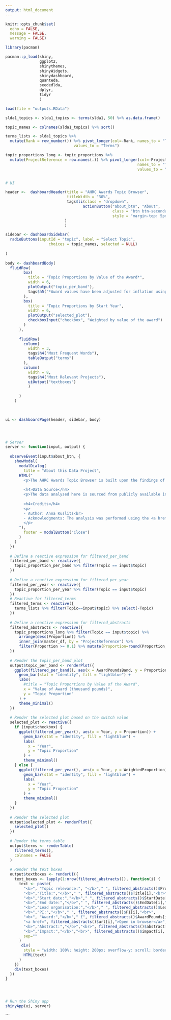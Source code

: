 ```yaml
---
output: html_document
---
```


```r
knitr::opts_chunk$set(
  echo = FALSE,
  message = FALSE,
  warning = FALSE)
```




```r
library(pacman)

pacman::p_load(shiny,
               ggplot2,
               shinythemes,
               shinyWidgets,
               shinydashboard,
               quanteda,
               seededlda,
               dplyr,
               tidyr
               )
```

```r
load(file = "outputs.RData")

slda1_topics <- slda1_topics <- terms(slda1, 50) %>% as.data.frame()

topic_names <- colnames(slda1_topics) %>% sort()

terms_lists <- slda1_topics %>%
  mutate(Rank = row_number()) %>% pivot_longer(col=-Rank, names_to = "Topic", 
                              values_to = "Terms")

topic_proportions_long <- topic_proportions %>% 
  mutate(ProjectReference = row.names(.)) %>% pivot_longer(col=-ProjectReference,
                                                          names_to = "Topic",
                                                          values_to = "Proportion")


# UI

header <-  dashboardHeader(title = "AHRC Awards Topic Browser",
                           titleWidth = "30%",
                           tags$li(class = "dropdown", 
                                  actionButton("about_btn", "About",
                                               class = "btn btn-secondary",
                                               style = "margin-top: 5px; margin-right: 5px;")
                          )
                          )

sidebar <- dashboardSidebar(
  radioButtons(inputId = "topic", label = "Select Topic",
                   choices = topic_names, selected = NULL)
  
)
  
body <- dashboardBody(
  fluidRow(
        box(
          title = "Topic Proportions by Value of the Award*",
          width = 6,
          plotOutput("topic_per_band"),
          tags$h5("*Award values have been adjusted for inflation using 2023 CPI base year.")
        ),
        box(
          title = "Topic Proportions by Start Year",
          width = 6,
          plotOutput("selected_plot"),
          checkboxInput("checkbox", "Weighted by value of the award")
        )
      ),  
      
      fluidRow(
        column(
          width = 3,
          tags$h4("Most Frequent Words"),
          tableOutput("terms")
        ),
        column(
          width = 8,
          tags$h4("Most Relevant Projects"),
          uiOutput("textboxes")
          )
        
      )
    )  
  

    
ui <- dashboardPage(header, sidebar, body)




# Server
server <- function(input, output) {
  
  observeEvent(input$about_btn, {
    showModal(
      modalDialog(
        title = "About this Data Project",
      HTML("
        <p>The AHRC Awards Topic Browser is built upon the findings of topic analysis conducted on research grant applications that have been awarded funding by the Arts and Humanities Research Council (AHRC) between 2013 and 2023. The analysis used a semi-supervised topic modelling approach (seeded LDA) to identify 32 prominent topics within the corpus. For a detailed description of the methodology and model, please refer to the project's <a href=https://github.com/kuslitsanna/AHRC_awards>GitHub repository</a>.</p>
        
        <h4>Data Source</h4>
        <p>The data analysed here is sourced from publicly available information provided by the UK Research and Innovation (UKRI) available at <a href=https://gtr.ukri.org/>Gateway to Research (GtR)</a>. The analysis focused on research grant applications, excluding studentships, fellowships, and training grants awarded by the AHRC.</p>
        
        <h4>Credits</h4>
        <p>
        - Author: Anna Kuslits<br>
        - Acknowledgments: The analysis was performed using the <a href=http://quanteda.io/>quanteda</a> and <a href=https://koheiw.github.io/seededlda/>seededLDA</a> R packages, developed by Kenneth Benoit and Kohei Watanabe.
        </p>
      "),
        footer = modalButton("Close")
      )
    )
  })
  
  # Define a reactive expression for filtered_per_band
  filtered_per_band <- reactive({
    topic_proportion_per_band %>% filter(Topic == input$topic)
  })
  
  # Define a reactive expression for filtered_per_year
  filtered_per_year <- reactive({
    topic_proportion_per_year %>% filter(Topic == input$topic)
  })
  # Reactive for filtered_terms
  filtered_terms <- reactive({
    terms_lists %>% filter(Topic==input$topic) %>% select(-Topic)
  })
  
  # Define a reactive expression for filtered_abstracts
  filtered_abstracts <- reactive({
    topic_proportions_long %>% filter(Topic == input$topic) %>%
      arrange(desc(Proportion)) %>%
      inner_join(master_df, by = "ProjectReference") %>%
      filter(Proportion >= 0.1) %>% mutate(Proportion=round(Proportion, 2))
  })
  
  # Render the topic_per_band plot
  output$topic_per_band <- renderPlot({
    ggplot(filtered_per_band(), aes(x = AwardPoundsBand, y = Proportion)) +
      geom_bar(stat = "identity", fill = "lightblue") +
      labs(
        #title = "Topic Proportions by Value of the Award",
        x = "Value of Award (thousand pounds)",
        y = "Topic Proportion"
      ) +
      theme_minimal()
  })
  
  # Render the selected plot based on the switch value
  selected_plot <- reactive({
    if (input$checkbox) {
      ggplot(filtered_per_year(), aes(x = Year, y = Proportion)) +
        geom_bar(stat = "identity", fill = "lightblue") +
        labs(
          x = "Year",
          y = "Topic Proportion"
        ) +
        theme_minimal()
    } else {
      ggplot(filtered_per_year(), aes(x = Year, y = WeightedProportion)) +
        geom_bar(stat = "identity", fill = "lightblue") +
        labs(
          x = "Year",
          y = "Topic Proportion"
        ) +
        theme_minimal()
    }
  })
  
  # Render the selected plot
  output$selected_plot <- renderPlot({
    selected_plot()
  })
  
  # Render the terms table
  output$terms <- renderTable(
    filtered_terms(),
    colnames = FALSE
  )
  
  # Render the text boxes
  output$textboxes <- renderUI({
    text_boxes <- lapply(1:nrow(filtered_abstracts()), function(i) {
      text <- paste(
        "<b>", "Topic relevance:", "</b>"," ", filtered_abstracts()$Proportion[i]*100, "%", "<br>",
        "<b>","Title:","</b>"," ", filtered_abstracts()$Title[i],"<br>",
        "<b>","Start date:","</b>"," ", filtered_abstracts()$StartDate[i],"<br>",
        "<b>","End date:","</b>"," ", filtered_abstracts()$EndDate[i],"<br>",
        "<b>","Lead organisation:","</b>"," ", filtered_abstracts()$LeadROName[i],"<br>",
        "<b>","PI:","</b>"," ", filtered_abstracts()$PI[i],"<br>",
        "<b>", "Award:","</b>"," £", filtered_abstracts()$AwardPounds[i],"<br>",
        "<a href=", filtered_abstracts()$url[i],">Open in browser</a>", "<br>",
        "<b>","Abstract:","</b>","<br>", filtered_abstracts()$abstract[i],"<br>",
        "<b>","Impact:","</b>","<br>", filtered_abstracts()$impact[i],
        sep=""
      )
       div(
        style = "width: 100%; height: 200px; overflow-y: scroll; border: 1px solid #ccc; padding: 10px; margin-bottom: 10px;",
        HTML(text)
      )
    })
    div(text_boxes)
  })
}




# Run the Shiny app
shinyApp(ui, server)

```


```

